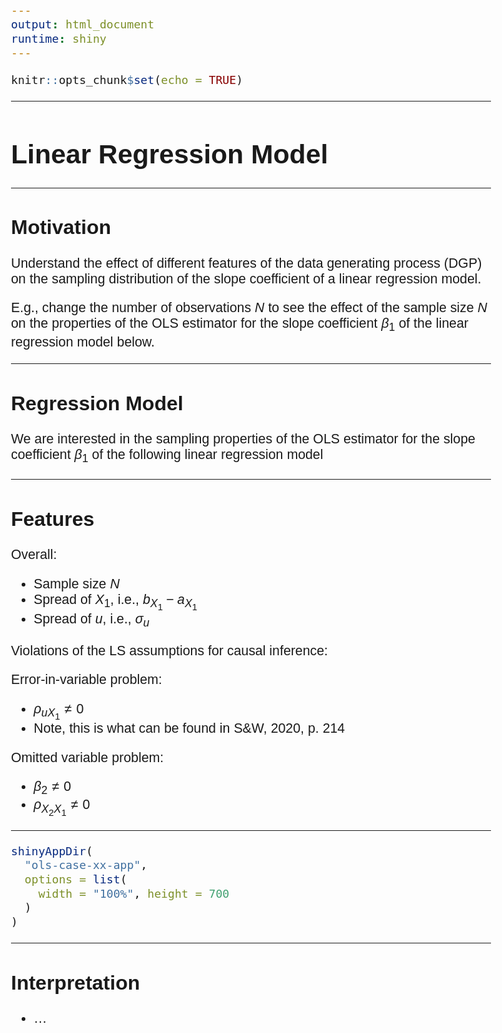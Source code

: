 ```yaml
---
output: html_document
runtime: shiny
---
```


<style>

body{
  font-family: Helvetica;
  font-size: 16pt;
}

</style>

```r
knitr::opts_chunk$set(echo = TRUE)
```

<hr>

# Linear Regression Model

<hr>

## Motivation

Understand the effect of different features of the data generating process (DGP) on the sampling distribution of the slope coefficient of a linear regression model.

E.g., change the number of observations $N$ to see the effect of the sample size $N$ on the properties of the OLS estimator for the slope coefficient $\beta_1$ of the linear regression model below.

<hr>

## Regression Model

We are interested in the sampling properties of the OLS estimator for the slope coefficient $\beta_1$ of the following linear regression model

\begin{align}
Y_i &= \beta_0 + \beta_1 X_i + u_i, \\
X_{1i} &\sim U_{\left[a_{X_1}, b_{X_1}\right]}, \\
u_i &\sim N\left(0, \sigma_u\right).
\end{align}

<!-- X_i &\sim N\left(0, \sigma_X\right), \\ -->

<hr>

## Features

Overall:

* Sample size $N$
* Spread of $X_{1}$, i.e., $b_{X_1} - a_{X_1}$
* Spread of $u$, i.e., $\sigma_{u}$

Violations of the LS assumptions for causal inference:

\begin{align}
\text{true:} \;\;\; Y_{1i} &= \beta_{0} + \beta_{1} X_{1i} + \beta_{2} X_{2i} + u_{X_1 i} + u_{i}, \\
\text{observed:} \;\;\; Y_{2i} &= \beta_{0} + \beta_1 X_{1i} + u_{i}^{*}, \\
\text{with:} \;\;\; u_{i}^{*} &= \beta_{2} X_{2i} + u_{x_1 i} + u_{i}.
\end{align}

Error-in-variable problem:

\begin{align}
u_{X_1 i} &= m_{u X_1} X_{1i} \\
m_{u X_1} &= \rho_{u X_1} \frac{\sigma_{X_1}}{\sigma_{u}}
\end{align}

* $\rho_{u X_1} \neq 0$
* Note, this is what can be found in S&W, 2020, p. 214

Omitted variable problem:

\begin{align}
X_{2i} &= m_{X_2 X_1} X_{1i} \\
m_{X_2 X_1} &= \rho_{X_2 X_1} \frac{\sigma_{X_1}}{\sigma_{X_2}}
\end{align}

* $\beta_{2} \neq 0$
* $\rho_{X_2 X_1} \neq 0$





<hr>

```r
shinyAppDir(
  "ols-case-xx-app",
  options = list(
    width = "100%", height = 700
  )
)
```

<hr>

## Interpretation

* ...
